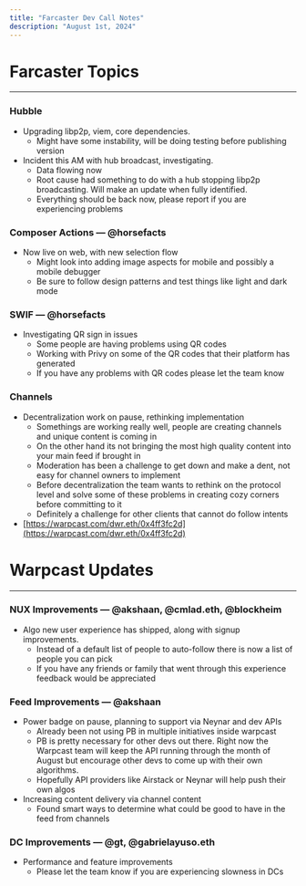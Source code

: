 ```yaml
---
title: "Farcaster Dev Call Notes"
description: "August 1st, 2024"
---
```


# Farcaster Topics

---

### Hubble

- Upgrading libp2p, viem, core dependencies.
    - Might have some instability, will be doing testing before publishing version
- Incident this AM with hub broadcast, investigating.
    - Data flowing now
    - Root cause had something to do with a hub stopping libp2p broadcasting. Will make an update when fully identified.
    - Everything should be back now, please report if you are experiencing problems

### Composer Actions — @horsefacts

- Now live on web, with new selection flow
    - Might look into adding image aspects for mobile and possibly a mobile debugger
    - Be sure to follow design patterns and test things like light and dark mode

### SWIF — @horsefacts

- Investigating QR sign in issues
    - Some people are having problems using QR codes
    - Working with Privy on some of the QR codes that their platform has generated
    - If you have any problems with QR codes please let the team know

### Channels

- Decentralization work on pause, rethinking implementation
    - Somethings are working really well, people are creating channels and unique content is coming in
    - On the other hand its not bringing the most high quality content into your main feed if brought in
    - Moderation has been a challenge to get down and make a dent, not easy for channel owners to implement
    - Before decentralization the team wants to rethink on the protocol level and solve some of these problems in creating cozy corners before committing to it
    - Definitely a challenge for other clients that cannot do follow intents
- [https://warpcast.com/dwr.eth/0x4ff3fc2d](https://warpcast.com/dwr.eth/0x4ff3fc2d)

# Warpcast Updates

---

### NUX Improvements — @akshaan, @cmlad.eth, @blockheim

- Algo new user experience has shipped, along with signup improvements.
    - Instead of a default list of people to auto-follow there is now a list of people you can pick
    - If you have any friends or family that went through this experience feedback would be appreciated

### Feed Improvements — @akshaan

- Power badge on pause, planning to support via Neynar and dev APIs
    - Already been not using PB in multiple initiatives inside warpcast
    - PB is pretty necessary for other devs out there. Right now the Warpcast team will keep the API running through the month of August but encourage other devs to come up with their own algorithms.
    - Hopefully API providers like Airstack or Neynar will help push their own algos
- Increasing content delivery via channel content
    - Found smart ways to determine what could be good to have in the feed from channels

### DC Improvements — @gt, @gabrielayuso.eth

- Performance and feature improvements
    - Please let the team know if you are experiencing slowness in DCs

